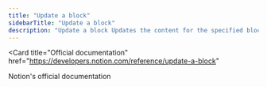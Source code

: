 ```yaml
---
title: "Update a block"
sidebarTitle: "Update a block"
description: "Update a block Updates the content for the specified block_id based on the block type. Supported fields based on the block object type."
---
```


<Card
  title="Official documentation"
  href="https://developers.notion.com/reference/update-a-block"
>
  Notion's official documentation
</Card>
